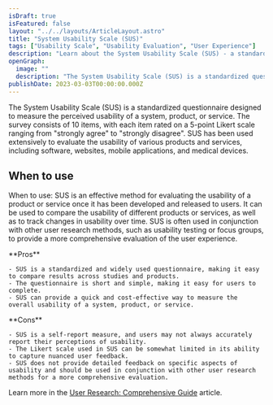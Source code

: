```yaml
---
isDraft: true
isFeatured: false
layout: "../../layouts/ArticleLayout.astro"
title: "System Usability Scale (SUS)"
tags: ["Usability Scale", "Usability Evaluation", "User Experience"]
description: "Learn about the System Usability Scale (SUS) - a standardized questionnaire used for measuring perceived usability of a system, product, or service. SUS is widely used to evaluate the usability of software, websites, mobile apps, and medical devices, providing a quick and cost-effective way to measure overall usability."
openGraph:
  image: ""
  description: "The System Usability Scale (SUS) is a standardized questionnaire used for measuring perceived usability of a system, product, or service. Widely used for evaluating usability of various products and services, SUS provides a quick and cost-effective way to measure overall usability and improve user experience."
publishDate: 2023-03-03T00:00:00.000Z
---
```


The System Usability Scale (SUS) is a standardized questionnaire designed to measure the perceived usability of a system, product, or service. The survey consists of 10 items, with each item rated on a 5-point Likert scale ranging from "strongly agree" to "strongly disagree". SUS has been used extensively to evaluate the usability of various products and services, including software, websites, mobile applications, and medical devices.

## When to use

When to use: SUS is an effective method for evaluating the usability of a product or service once it has been developed and released to users. It can be used to compare the usability of different products or services, as well as to track changes in usability over time. SUS is often used in conjunction with other user research methods, such as usability testing or focus groups, to provide a more comprehensive evaluation of the user experience.

<div class="mt-8 mb-8 grid grid-cols-2 divide-x overflow-hidden rounded-md border">
  <div class="py-6 px-10 space-y-4">
    **Pros**

    - SUS is a standardized and widely used questionnaire, making it easy to compare results across studies and products.
    - The questionnaire is short and simple, making it easy for users to complete.
    - SUS can provide a quick and cost-effective way to measure the overall usability of a system, product, or service.

  </div>
  <div class="py-6 px-10 space-y-4">
    **Cons**

    - SUS is a self-report measure, and users may not always accurately report their perceptions of usability.
    - The Likert scale used in SUS can be somewhat limited in its ability to capture nuanced user feedback.
    - SUS does not provide detailed feedback on specific aspects of usability and should be used in conjunction with other user research methods for a more comprehensive evaluation.

  </div>
</div>

Learn more in the [User Research: Comprehensive Guide](/blog/user-research-comprehensive-guide) article.
